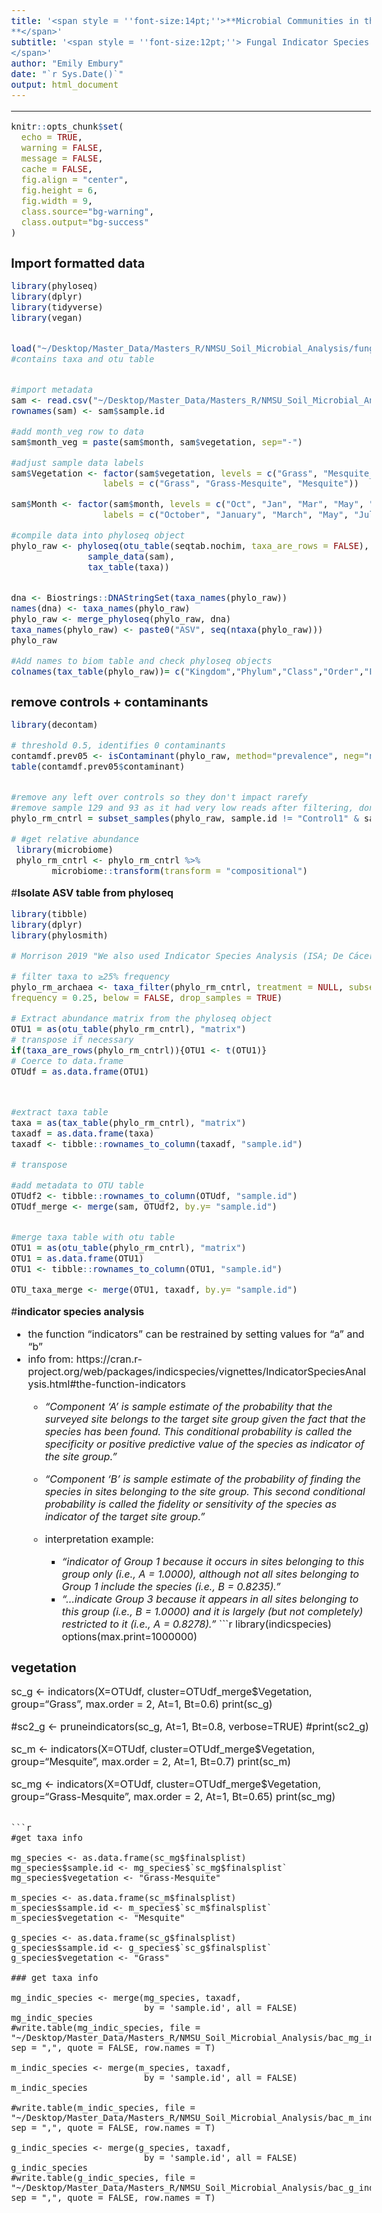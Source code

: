 ```yaml
---
title: '<span style = ''font-size:14pt;''>**Microbial Communities in the changing vegetation of the Chihuahuan Desert 
**</span>'
subtitle: '<span style = ''font-size:12pt;''> Fungal Indicator Species
</span>'
author: "Emily Embury"
date: "`r Sys.Date()`"
output: html_document
---
```

<style type="text/css">
/* Whole document: */ 
body{
  font-size: 12pt;
}
/* Headers */
h1{
  font-size: 15pt;
}
</style>

---

```r
knitr::opts_chunk$set(
  echo = TRUE,              
  warning = FALSE,       
  message = FALSE,  
  cache = FALSE,        
  fig.align = "center", 
  fig.height = 6,
  fig.width = 9,
  class.source="bg-warning",
  class.output="bg-success"
)

```

# **Import formatted data**

```r

library(phyloseq)
library(dplyr)
library(tidyverse)
library(vegan)


load("~/Desktop/Master_Data/Masters_R/NMSU_Soil_Microbial_Analysis/fungi_dada2_data.RData") 
#contains taxa and otu table


#import metadata
sam <- read.csv("~/Desktop/Master_Data/Masters_R/NMSU_Soil_Microbial_Analysis/Fungi/fungi_oct_28_metadata.csv", header = TRUE) 
rownames(sam) <- sam$sample.id

#add month_veg row to data
sam$month_veg = paste(sam$month, sam$vegetation, sep="-")

#adjust sample data labels
sam$Vegetation <- factor(sam$vegetation, levels = c("Grass", "Mesquite_grass", "Mesquite"), 
                  labels = c("Grass", "Grass-Mesquite", "Mesquite")) 

sam$Month <- factor(sam$month, levels = c("Oct", "Jan", "Mar", "May", "Jul"), 
                  labels = c("October", "January", "March", "May", "July"))

#compile data into phyloseq object
phylo_raw <- phyloseq(otu_table(seqtab.nochim, taxa_are_rows = FALSE), 
               sample_data(sam), 
               tax_table(taxa))


dna <- Biostrings::DNAStringSet(taxa_names(phylo_raw))
names(dna) <- taxa_names(phylo_raw)
phylo_raw <- merge_phyloseq(phylo_raw, dna)
taxa_names(phylo_raw) <- paste0("ASV", seq(ntaxa(phylo_raw)))
phylo_raw

#Add names to biom table and check phyloseq objects
colnames(tax_table(phylo_raw))= c("Kingdom","Phylum","Class","Order","Family","Genus", "Species")
```

# **remove controls + contaminants**

```r
library(decontam)

# threshold 0.5, identifies 0 contaminants
contamdf.prev05 <- isContaminant(phylo_raw, method="prevalence", neg="neg", threshold=0.5)
table(contamdf.prev05$contaminant)


#remove any left over controls so they don't impact rarefy
#remove sample 129 and 93 as it had very low reads after filtering, don't want them to impact rarefy
phylo_rm_cntrl = subset_samples(phylo_raw, sample.id != "Control1" & sample.id != "ControlL2")

# #get relative abundance
 library(microbiome)
 phylo_rm_cntrl <- phylo_rm_cntrl %>% 
        microbiome::transform(transform = "compositional")
```

#**Isolate ASV table from phyloseq**
```r
library(tibble)
library(dplyr)
library(phylosmith)

# Morrison 2019 "We also used Indicator Species Analysis (ISA; De Cáceres and Legendre, 2009; De Cáceres et al., 2010) to test for fungal OTUs with ≥25% frequency that had large positive or negative responses to warming in frequency and relative abundance"

# filter taxa to ≥25% frequency
phylo_rm_archaea <- taxa_filter(phylo_rm_cntrl, treatment = NULL, subset = NULL,
frequency = 0.25, below = FALSE, drop_samples = TRUE)

# Extract abundance matrix from the phyloseq object
OTU1 = as(otu_table(phylo_rm_cntrl), "matrix")
# transpose if necessary
if(taxa_are_rows(phylo_rm_cntrl)){OTU1 <- t(OTU1)}
# Coerce to data.frame
OTUdf = as.data.frame(OTU1)



#extract taxa table
taxa = as(tax_table(phylo_rm_cntrl), "matrix")
taxadf = as.data.frame(taxa)
taxadf <- tibble::rownames_to_column(taxadf, "sample.id")

# transpose 

#add metadata to OTU table
OTUdf2 <- tibble::rownames_to_column(OTUdf, "sample.id")
OTUdf_merge <- merge(sam, OTUdf2, by.y= "sample.id")


#merge taxa table with otu table
OTU1 = as(otu_table(phylo_rm_cntrl), "matrix")
OTU1 = as.data.frame(OTU1)
OTU1 <- tibble::rownames_to_column(OTU1, "sample.id")

OTU_taxa_merge <- merge(OTU1, taxadf, by.y= "sample.id")
```


#**indicator species analysis**

 - the function "indicators" can be restrained by setting values for "a" and "b"
 - info from: https://cran.r-project.org/web/packages/indicspecies/vignettes/IndicatorSpeciesAnalysis.html#the-function-indicators 
    - *"Component ‘A’ is sample estimate of the probability that the surveyed site belongs to the target site group given the fact that the species has been found. This conditional probability is called the specificity or positive predictive value of the species as indicator of the site group."*
    - *"Component ‘B’ is sample estimate of the probability of finding the species in sites belonging to the site group. This second conditional probability is called the fidelity or sensitivity of the species as indicator of the target site group."*
    
    - interpretation example:
      - *"indicator of Group 1 because it occurs in sites belonging to this group only (i.e., A = 1.0000), although not all sites belonging to Group 1 include the species (i.e., B = 0.8235)."*
      - *"...indicate Group 3 because it appears in all sites belonging to this group (i.e., B = 1.0000) and it is largely (but not completely) restricted to it (i.e., A = 0.8278)."*
```r
library(indicspecies)
options(max.print=1000000)

# vegetation
sc_g <- indicators(X=OTUdf, cluster=OTUdf_merge$Vegetation, group="Grass", 
                 max.order = 2, 
                 At=1, Bt=0.6)
print(sc_g)

#sc2_g <- pruneindicators(sc_g, At=1, Bt=0.8, verbose=TRUE)
#print(sc2_g)


sc_m <- indicators(X=OTUdf, cluster=OTUdf_merge$Vegetation, group="Mesquite", 
                 max.order = 2, 
                 At=1, Bt=0.7)
print(sc_m)

sc_mg <- indicators(X=OTUdf, cluster=OTUdf_merge$Vegetation, group="Grass-Mesquite", 
                 max.order = 2, 
                 At=1, Bt=0.65)
print(sc_mg)

```

```r
#get taxa info

mg_species <- as.data.frame(sc_mg$finalsplist)
mg_species$sample.id <- mg_species$`sc_mg$finalsplist`
mg_species$vegetation <- "Grass-Mesquite"

m_species <- as.data.frame(sc_m$finalsplist)
m_species$sample.id <- m_species$`sc_m$finalsplist`
m_species$vegetation <- "Mesquite"

g_species <- as.data.frame(sc_g$finalsplist)
g_species$sample.id <- g_species$`sc_g$finalsplist`
g_species$vegetation <- "Grass"

### get taxa info

mg_indic_species <- merge(mg_species, taxadf, 
                          by = 'sample.id', all = FALSE)
mg_indic_species
#write.table(mg_indic_species, file = "~/Desktop/Master_Data/Masters_R/NMSU_Soil_Microbial_Analysis/bac_mg_indicators.txt", sep = ",", quote = FALSE, row.names = T)

m_indic_species <- merge(m_species, taxadf, 
                          by = 'sample.id', all = FALSE)
m_indic_species

#write.table(m_indic_species, file = "~/Desktop/Master_Data/Masters_R/NMSU_Soil_Microbial_Analysis/bac_m_indicators.txt", sep = ",", quote = FALSE, row.names = T)

g_indic_species <- merge(g_species, taxadf, 
                          by = 'sample.id', all = FALSE)
g_indic_species
#write.table(g_indic_species, file = "~/Desktop/Master_Data/Masters_R/NMSU_Soil_Microbial_Analysis/bac_g_indicators.txt", sep = ",", quote = FALSE, row.names = T)

```